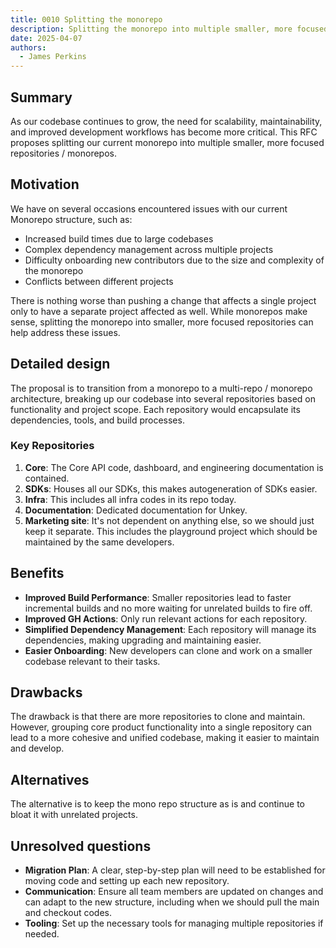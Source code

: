 ```yaml
---
title: 0010 Splitting the monorepo
description: Splitting the monorepo into multiple smaller, more focused repositories / monorepos.
date: 2025-04-07
authors:
  - James Perkins
---
```


## Summary

As our codebase continues to grow, the need for scalability, maintainability, and improved development workflows has become more critical. This RFC proposes splitting our current monorepo into multiple smaller, more focused repositories / monorepos.

## Motivation

We have on several occasions encountered issues with our current Monorepo structure, such as:

- Increased build times due to large codebases
- Complex dependency management across multiple projects
- Difficulty onboarding new contributors due to the size and complexity of the monorepo
- Conflicts between different projects

There is nothing worse than pushing a change that affects a single project only to have a separate project affected as well. While monorepos make sense, splitting the monorepo into smaller, more focused repositories can help address these issues.

## Detailed design

The proposal is to transition from a monorepo to a multi-repo / monorepo architecture, breaking up our codebase into several repositories based on functionality and project scope. Each repository would encapsulate its dependencies, tools, and build processes.

### Key Repositories
1. **Core**: The Core API code, dashboard, and engineering documentation is contained.
2. **SDKs**: Houses all our SDKs, this makes autogeneration of SDKs easier.
3. **Infra**: This includes all infra codes in its repo today.
4. **Documentation**: Dedicated documentation for Unkey.
5. **Marketing site**: It's not dependent on anything else, so we should just keep it separate. This includes the playground project which should be maintained by the same developers.

## Benefits
- **Improved Build Performance**: Smaller repositories lead to faster incremental builds and no more waiting for unrelated builds to fire off.
- **Improved GH Actions**: Only run relevant actions for each repository.
- **Simplified Dependency Management**: Each repository will manage its dependencies, making upgrading and maintaining easier.
- **Easier Onboarding**: New developers can clone and work on a smaller codebase relevant to their tasks.

## Drawbacks

The drawback is that there are more repositories to clone and maintain. However, grouping core product functionality into a single repository can lead to a more cohesive and unified codebase, making it easier to maintain and develop.

## Alternatives

The alternative is to keep the mono repo structure as is and continue to bloat it with unrelated projects.

## Unresolved questions

- **Migration Plan**: A clear, step-by-step plan will need to be established for moving code and setting up each new repository.
- **Communication**: Ensure all team members are updated on changes and can adapt to the new structure, including when we should pull the main and checkout codes.
- **Tooling**: Set up the necessary tools for managing multiple repositories if needed.
